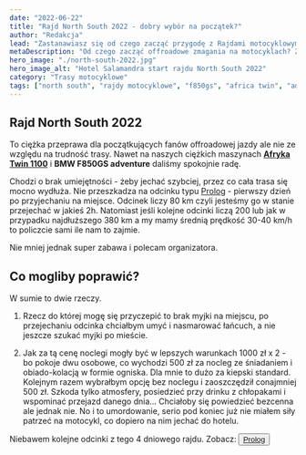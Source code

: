 ```yaml
---
date: "2022-06-22"
title: "Rajd North South 2022 - dobry wybór na początek?"
author: "Redakcja"
lead: "Zastanawiasz się od czego zacząć przygodę z Rajdami motocyklowymi? North South to rajd offroadowy najdłuższy jaki znajduje się w ofercie On Tour Poland firmy organizującej szereg rajdów w Polsce objętych patronatem Yamahy. Czy to dobry wybór na początek przygody z offroadowymi rajdami motocyklowymi? Zapraszamy do zapoznania się z naszymi wrażeniami z imprezy."
metaDescription: "Od czego zacząć offroadowe zmagania na motocyklach? Zastanawiasz się czy Rajd North South to dobry wybór? Zapoznaj się z naszymi wrażeniami z tej imprezy edycji 2022 r."
hero_image: "./north-south-2022.jpg"
hero_image_alt: "Hotel Salamandra start rajdu North South 2022"
category: "Trasy motocyklowe"
tags: ["north south", "rajdy motocyklowe", "f850gs", "africa twin", "adventure", "honda", "bmw"]
---
```

## Rajd North South 2022
To ciężka przeprawa dla początkujących fanów offroadowej jazdy ale nie ze względu na trudność trasy. Nawet na naszych ciężkich maszynach **<a href="/moto-test/nowa-honda-afryka-twin-adventure-sport-crf1100l/">Afryka Twin 1100</a>** i **BMW F850GS adventure** daliśmy spokojnie radę.

Chodzi o brak umiejętności - żeby jechać szybciej, przez co cała trasa się mocno wydłuża.
Nie przeszkadza na odcinku typu [Prolog](/trasy-motocyklowe/north-south-2022/prolog) - pierwszy dzień po przyjechaniu na miejsce.
Odcinek liczy 80 km czyli jesteśmy go w stanie przejechać w jakieś 2h.
Natomiast jeśli kolejne odcinki liczą 200 lub jak w przypadku najdłuższego 380 km a my mamy średnią prędkość 30-40 km/h to policzcie sami ile nam to zajmie.

Nie mniej jednak super zabawa i polecam organizatora.

## Co mogliby poprawić?
W sumie to dwie rzeczy.
1. Rzecz do której mogę się przyczepić to brak myjki na miejscu, po przejechaniu odcinka chciałbym umyć i nasmarować łańcuch, a nie jeszcze szukać myjki po mieście.

2. Jak za tą cenę noclegi mogły być w lepszych warunkach
1000 zł x 2 - bo pokoje dwu osobowe, co wychodzi 500 zł za nocleg ze śniadaniem i obiado-kolacją w formie ogniska. Dla mnie to dużo za kiepski standard. Kolejnym razem wybrałbym opcję bez noclegu i zaoszczędził conajmniej 500 zł. Szkoda tylko atmosfery, posiedzieć przy drinku z chłopakami i wspominać przejazd danego dnia... Chciałoby się powiedzieć bezcenna ale jednak nie. No i to umordowanie, serio pod koniec już nie miałem siły patrzeć na motocykl, co dopiero na nim jechać do hotelu.

Niebawem kolejne odcinki z tego 4 dniowego rajdu.
Zobacz:
<button className="button"><a href="/trasy-motocyklowe/north-south-2022/prolog">Prolog</a></button>
